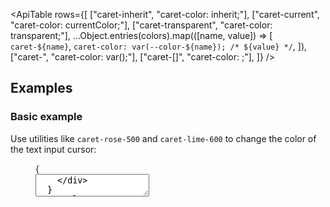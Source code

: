 


<ApiTable
  rows={[
    ["caret-inherit", "caret-color: inherit;"],
    ["caret-current", "caret-color: currentColor;"],
    ["caret-transparent", "caret-color: transparent;"],
    ...Object.entries(colors).map(([name, value]) => [
      `caret-${name}`,
      `caret-color: var(--color-${name}); /* ${value} */`,
    ]),
    ["caret-<custom-property>", "caret-color: var(<custom-property>);"],
    ["caret-[<value>]", "caret-color: <value>;"],
  ]}
/>
## Examples

### Basic example

Use utilities like `caret-rose-500` and `caret-lime-600` to change the color of the text input cursor:

<Figure hint="Focus the textarea to see the new caret color">

<Example>
  {
    <div className="flex w-full items-center justify-center">
      <textarea
        className="w-80 rounded-md p-2 text-sm caret-pink-500 ring-1 ring-gray-900/10 focus:ring-2 focus:ring-pink-500 focus:outline-none dark:bg-gray-950/25 dark:ring-1 dark:ring-white/5 dark:focus:bg-gray-950/10 dark:focus:ring-2 dark:focus:ring-pink-500"
        rows="2"
      />
    </div>
  }
</Example>

```html
<!-- [!code classes:caret-pink-500] -->
<textarea class="caret-pink-500 ..."></textarea>
```

</Figure>

### Using a custom value

<UsingACustomValue element="textarea" utility="caret" value="#50d71e" name="caret color" variable="caret-color" />

### Responsive design

<ResponsiveDesign
  element="textarea"
  property="caret-color"
  defaultClass="caret-rose-500"
  featuredClass="caret-lime-600"
/>

## Customizing your theme

<CustomizingYourThemeColors element="textarea" utility="caret" />



